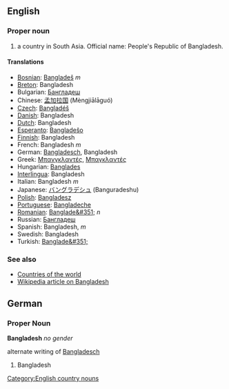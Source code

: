 ==English==

===Proper noun===

# a country in South Asia. Official name: People's Republic of Bangladesh.

====Translations====
*[[Bosnian]]: [[Bangladeš]] ''m''
*[[Breton]]: Bangladesh
*Bulgarian: [[Бангладеш]]
*Chinese: [[孟加拉国]] (Mèngjiālāguó)
*[[Czech]]: [[Bangladéš]]
*[[Danish]]: Bangladesh
*[[Dutch]]: Bangladesh
*[[Esperanto]]: [[Bangladeŝo]]
*[[Finnish]]: Bangladesh
*French: Bangladesh ''m''
*German: [[Bangladesch]], Bangladesh
*Greek: [[Μπανγκλαντές]], [[Μπαγκλαντές]]
*Hungarian: [[Banglades]]
*[[Interlingua]]: Bangladesh
*Italian: Bangladesh ''m''
*Japanese: [[バングラデシュ]] (Banguradeshu)
*[[Polish]]: [[Bangladesz]]
*[[Portuguese]]: [[Bangladeche]]
*[[Romanian]]: [[Banglade&#351;]] ''n''
*Russian: [[Бангладеш]]
*Spanish: Bangladesh, ''m''
*Swedish: Bangladesh
*Turkish: [[Banglade&#351;]]


===See also===

*[[Countries of the world]]
*[[w:Bangladesh|Wikipedia article on Bangladesh]]

==German==
===Proper Noun===
'''Bangladesh''' ''no gender''

alternate writing of [[Bangladesch]]

# Bangladesh

[[Category:English country nouns]]